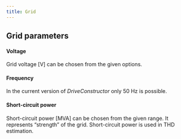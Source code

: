 ```yaml
---
title: Grid
---
```


## Grid parameters

#### Voltage
Grid voltage [V] can be chosen from the given options.

#### Frequency
In the current version of *DriveConstructor* only 50 Hz is possible.

#### Short-circuit power
Short-circuit power [MVA] can be chosen from the given range. It represents “strength” of the grid. Short-circuit power is used in THD estimation.
